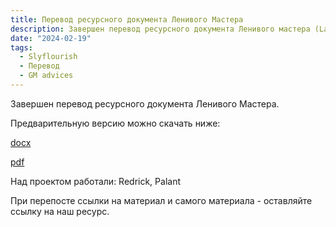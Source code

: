 ```yaml
---
title: Перевод ресурсного документа Ленивого Мастера
description: Завершен перевод ресурсного документа Ленивого мастера (Lazy DM)
date: "2024-02-19"
tags:
  - Slyflourish
  - Перевод
  - GM advices
---
```


Завершен перевод ресурсного документа Ленивого Мастера.

Предварительную версию можно скачать ниже:

[docx](/files/downloads/LAZY_DM_RESOURCE_DOCUMENT_090.docx)

[pdf](/files/downloads/LAZY_DM_RESOURCE_DOCUMENT_090.pdf)

Над проектом работали: Redrick, Palant

При перепосте ссылки на материал и самого материала - оставляйте ссылку на наш ресурс.
